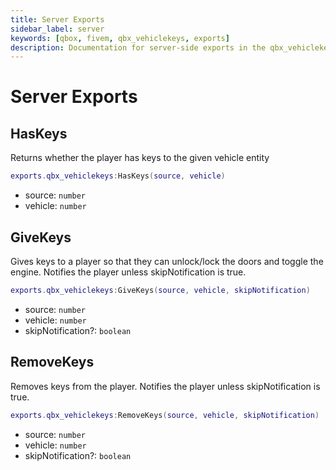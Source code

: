 ```yaml
---
title: Server Exports
sidebar_label: server
keywords: [qbox, fivem, qbx_vehiclekeys, exports]
description: Documentation for server-side exports in the qbx_vehiclekeys resource. These exports provide functionality for checking and managing vehicle key ownership within the Qbox framework.
---
```


# Server Exports

## HasKeys

Returns whether the player has keys to the given vehicle entity

```lua
exports.qbx_vehiclekeys:HasKeys(source, vehicle)
```

- source: `number`
- vehicle: `number`

## GiveKeys

Gives keys to a player so that they can unlock/lock the doors and toggle the engine.
Notifies the player unless skipNotification is true.

```lua
exports.qbx_vehiclekeys:GiveKeys(source, vehicle, skipNotification)
```

- source: `number`
- vehicle: `number`
- skipNotification?: `boolean`

## RemoveKeys

Removes keys from the player. Notifies the player unless skipNotification is true.

```lua
exports.qbx_vehiclekeys:RemoveKeys(source, vehicle, skipNotification)
```

- source: `number`
- vehicle: `number`
- skipNotification?: `boolean`